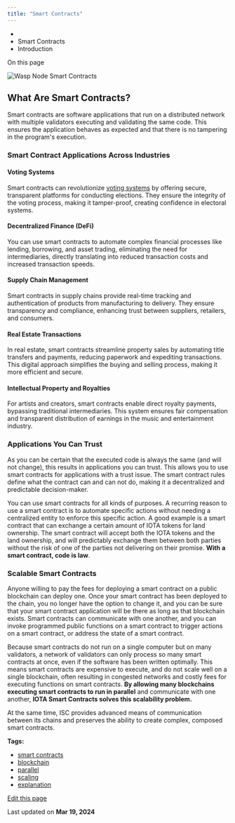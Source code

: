 ```yaml
---
title: "Smart Contracts"
---
```


* [](/)
* Smart Contracts
* Introduction

On this page

![Wasp Node Smart Contracts](/assets/images/banner_wasp_core_concepts_smart_contracts-9b7268f183de6c60a27309cfcfbe6f16.png)

## What Are Smart Contracts?[​](#what-are-smart-contracts "Direct link to What Are Smart Contracts?")

Smart contracts are software applications that run on a distributed network with multiple validators executing and validating the same code. This ensures the application behaves as expected and that there is no tampering in the program's execution.

### Smart Contract Applications Across Industries[​](#smart-contract-applications-across-industries "Direct link to Smart Contract Applications Across Industries")

#### Voting Systems[​](#voting-systems "Direct link to Voting Systems")

Smart contracts can revolutionize [voting systems](https://wiki.iota.org/learn/governance/governance-tech/) by offering secure, transparent platforms for conducting elections. They ensure the integrity of the voting process, making it tamper-proof, creating confidence in electoral systems.

#### Decentralized Finance (DeFi)[​](#decentralized-finance-defi "Direct link to Decentralized Finance (DeFi)")

You can use smart contracts to automate complex financial processes like lending, borrowing, and asset trading, eliminating the need for intermediaries, directly translating into reduced transaction costs and increased transaction speeds.

#### Supply Chain Management[​](#supply-chain-management "Direct link to Supply Chain Management")

Smart contracts in supply chains provide real-time tracking and authentication of products from manufacturing to delivery. They ensure transparency and compliance, enhancing trust between suppliers, retailers, and consumers.

#### Real Estate Transactions[​](#real-estate-transactions "Direct link to Real Estate Transactions")

In real estate, smart contracts streamline property sales by automating title transfers and payments, reducing paperwork and expediting transactions. This digital approach simplifies the buying and selling process, making it more efficient and secure.

#### Intellectual Property and Royalties[​](#intellectual-property-and-royalties "Direct link to Intellectual Property and Royalties")

For artists and creators, smart contracts enable direct royalty payments, bypassing traditional intermediaries. This system ensures fair compensation and transparent distribution of earnings in the music and entertainment industry.

### Applications You Can Trust[​](#applications-you-can-trust "Direct link to Applications You Can Trust")

As you can be certain that the executed code is always the same (and will not change), this results in applications you can trust. This allows you to use smart contracts for applications with a trust issue. The smart contract rules define what the contract can and can not do, making it a decentralized and predictable decision-maker.

You can use smart contracts for all kinds of purposes. A recurring reason to use a smart contract is to automate specific actions without needing a centralized entity to enforce this specific action. A good example is a smart contract that can exchange a certain amount of IOTA tokens for land ownership. The smart contract will accept both the IOTA tokens and the land ownership, and will predictably exchange them between both parties without the risk of one of the parties not delivering on their promise. **With a smart contract, code is law**.

### Scalable Smart Contracts[​](#scalable-smart-contracts "Direct link to Scalable Smart Contracts")

Anyone willing to pay the fees for deploying a smart contract on a public blockchain can deploy one. Once your smart contract has been deployed to the chain, you no longer have the option to change it, and you can be sure that your smart contract application will be there as long as that blockchain exists. Smart contracts can communicate with one another, and you can invoke programmed public functions on a smart contract to trigger actions on a smart contract, or address the state of a smart contract.

Because smart contracts do not run on a single computer but on many validators, a network of validators can only process so many smart contracts at once, even if the software has been written optimally. This means smart contracts are expensive to execute, and do not scale well on a single blockchain, often resulting in congested networks and costly fees for executing functions on smart contracts. **By allowing many blockchains executing smart contracts to run in parallel** and communicate with one another, **IOTA Smart Contracts solves this scalability problem.**

At the same time, ISC provides advanced means of communication between its chains and preserves the ability to create complex, composed smart contracts.

**Tags:**

* [smart contracts](/learn/tags/smart-contracts/)
* [blockchain](/learn/tags/blockchain/)
* [parallel](/learn/tags/parallel/)
* [scaling](/learn/tags/scaling/)
* [explanation](/learn/tags/explanation/)

[Edit this page](https://github.com/iotaledger/iota-wiki/edit/main/docs/learn/smart-contracts/introduction.md)

Last updated on **Mar 19, 2024**
